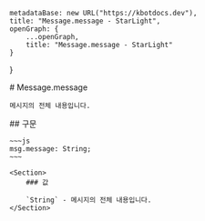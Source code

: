 
    metadataBase: new URL("https://kbotdocs.dev"),
    title: "Message.message - StarLight",
    openGraph: {
        ...openGraph,
        title: "Message.message - StarLight"
    }
}

<Section>
    # Message.message

    메시지의 전체 내용입니다.
</Section>
<Section>
    ## 구문

    ~~~js
    msg.message: String;
    ~~~

    <Section>
        ### 값

        `String` - 메시지의 전체 내용입니다.
    </Section>
</Section>